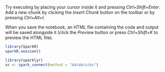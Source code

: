
Try executing by placing your cursor inside it and pressing *Ctrl+Shift+Enter*. 
Add a new chunk by clicking the *Insert Chunk* button on the toolbar or by pressing *Ctrl+Alt+I*.

When you save the notebook, an HTML file containing the code and output will be saved alongside it (click the *Preview* button or press *Ctrl+Shift+K* to preview the HTML file).

```r
library(SparkR)
sparkR.session()


```

```r
library(sparklyr)
sc <- spark_connect(method = "databricks")
```

